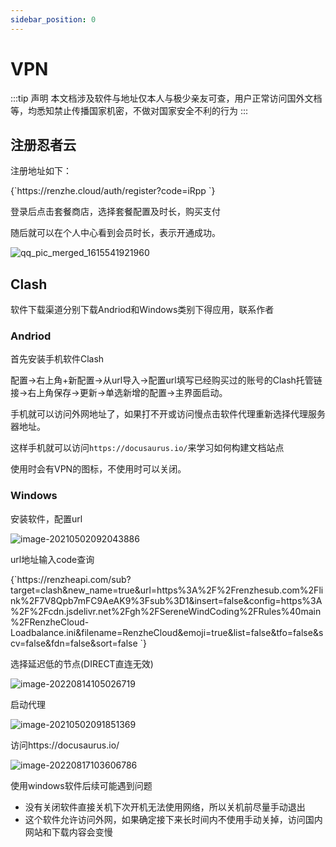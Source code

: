 ---
sidebar_position: 0
---

# VPN

:::tip 声明
本文档涉及软件与地址仅本人与极少亲友可查，用户正常访问国外文档等，均悉知禁止传播国家机密，不做对国家安全不利的行为
:::

## 注册忍者云

注册地址如下：


<AuthSource>
<CodeBlock
    language="text"
    showLineNumbers>
{`https://renzhe.cloud/auth/register?code=iRpp
`}
</CodeBlock>
</AuthSource>

登录后点击套餐商店，选择套餐配置及时长，购买支付

随后就可以在个人中心看到会员时长，表示开通成功。

![qq_pic_merged_1615541921960](img/qq_pic_merged_1615541921960.jpg)

## Clash

软件下载渠道分别下载Andriod和Windows类别下得应用，联系作者

### Andriod

首先安装手机软件Clash

配置->右上角+新配置->从url导入->配置url填写已经购买过的账号的Clash托管链接->右上角保存->更新->单选新增的配置->主界面启动。

手机就可以访问外网地址了，如果打不开或访问慢点击软件代理重新选择代理服务器地址。

这样手机就可以访问`https://docusaurus.io/`来学习如何构建文档站点

使用时会有VPN的图标，不使用时可以关闭。

### Windows

安装软件，配置url

![image-20210502092043886](img/image-20210502092043886.png)

url地址输入code查询

<AuthSource>
<CodeBlock
    language="text"
    showLineNumbers>
{`https://renzheapi.com/sub?target=clash&new_name=true&url=https%3A%2F%2Frenzhesub.com%2Flink%2F7V8Qpb7mFC9AeAK9%3Fsub%3D1&insert=false&config=https%3A%2F%2Fcdn.jsdelivr.net%2Fgh%2FSereneWindCoding%2FRules%40main%2FRenzheCloud-Loadbalance.ini&filename=RenzheCloud&emoji=true&list=false&tfo=false&scv=false&fdn=false&sort=false
`}
</CodeBlock>
</AuthSource>

选择延迟低的节点(DIRECT直连无效)

![image-20220814105026719](img/image-20220814105026719.png)

启动代理

![image-20210502091851369](img/image-20210502091851369.png)

访问https://docusaurus.io/

![image-20220817103606786](img/image-20220817103606786.png)

使用windows软件后续可能遇到问题

* 没有关闭软件直接关机下次开机无法使用网络，所以关机前尽量手动退出
* 这个软件允许访问外网，如果确定接下来长时间内不使用手动关掉，访问国内网站和下载内容会变慢

